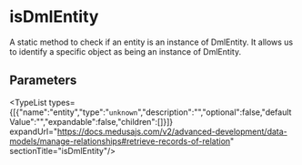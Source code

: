 
# isDmlEntity

A static method to check if an entity is an instance of DmlEntity.
It allows us to identify a specific object as being an instance of
DmlEntity.

## Parameters

<TypeList types={[{"name":"entity","type":"`unknown`","description":"","optional":false,"defaultValue":"","expandable":false,"children":[]}]} expandUrl="https://docs.medusajs.com/v2/advanced-development/data-models/manage-relationships#retrieve-records-of-relation" sectionTitle="isDmlEntity"/>
